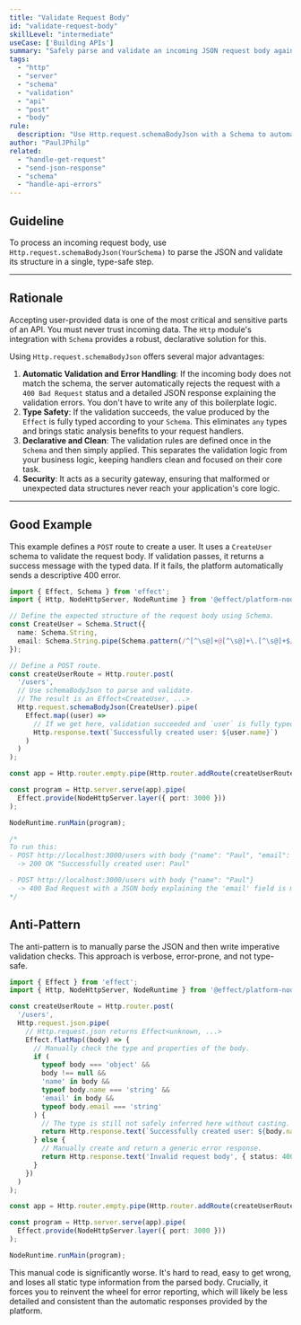 ```yaml
---
title: "Validate Request Body"
id: "validate-request-body"
skillLevel: "intermediate"
useCase: ['Building APIs']
summary: "Safely parse and validate an incoming JSON request body against a predefined Schema."
tags:
  - "http"
  - "server"
  - "schema"
  - "validation"
  - "api"
  - "post"
  - "body"
rule:
  description: "Use Http.request.schemaBodyJson with a Schema to automatically parse and validate request bodies."
author: "PaulJPhilp"
related:
  - "handle-get-request"
  - "send-json-response"
  - "schema"
  - "handle-api-errors"
---
```


## Guideline

To process an incoming request body, use `Http.request.schemaBodyJson(YourSchema)` to parse the JSON and validate its structure in a single, type-safe step.

---

## Rationale

Accepting user-provided data is one of the most critical and sensitive parts of an API. You must never trust incoming data. The `Http` module's integration with `Schema` provides a robust, declarative solution for this.

Using `Http.request.schemaBodyJson` offers several major advantages:

1.  **Automatic Validation and Error Handling**: If the incoming body does not match the schema, the server automatically rejects the request with a `400 Bad Request` status and a detailed JSON response explaining the validation errors. You don't have to write any of this boilerplate logic.
2.  **Type Safety**: If the validation succeeds, the value produced by the `Effect` is fully typed according to your `Schema`. This eliminates `any` types and brings static analysis benefits to your request handlers.
3.  **Declarative and Clean**: The validation rules are defined once in the `Schema` and then simply applied. This separates the validation logic from your business logic, keeping handlers clean and focused on their core task.
4.  **Security**: It acts as a security gateway, ensuring that malformed or unexpected data structures never reach your application's core logic.

---

## Good Example

This example defines a `POST` route to create a user. It uses a `CreateUser` schema to validate the request body. If validation passes, it returns a success message with the typed data. If it fails, the platform automatically sends a descriptive 400 error.

```typescript
import { Effect, Schema } from 'effect';
import { Http, NodeHttpServer, NodeRuntime } from '@effect/platform-node';

// Define the expected structure of the request body using Schema.
const CreateUser = Schema.Struct({
  name: Schema.String,
  email: Schema.String.pipe(Schema.pattern(/^[^\s@]+@[^\s@]+\.[^\s@]+$/)),
});

// Define a POST route.
const createUserRoute = Http.router.post(
  '/users',
  // Use schemaBodyJson to parse and validate.
  // The result is an Effect<CreateUser, ...>
  Http.request.schemaBodyJson(CreateUser).pipe(
    Effect.map((user) =>
      // If we get here, validation succeeded and `user` is fully typed.
      Http.response.text(`Successfully created user: ${user.name}`)
    )
  )
);

const app = Http.router.empty.pipe(Http.router.addRoute(createUserRoute));

const program = Http.server.serve(app).pipe(
  Effect.provide(NodeHttpServer.layer({ port: 3000 }))
);

NodeRuntime.runMain(program);

/*
To run this:
- POST http://localhost:3000/users with body {"name": "Paul", "email": "paul@effect.com"}
  -> 200 OK "Successfully created user: Paul"

- POST http://localhost:3000/users with body {"name": "Paul"}
  -> 400 Bad Request with a JSON body explaining the 'email' field is missing.
*/
```

## Anti-Pattern

The anti-pattern is to manually parse the JSON and then write imperative validation checks. This approach is verbose, error-prone, and not type-safe.

```typescript
import { Effect } from 'effect';
import { Http, NodeHttpServer, NodeRuntime } from '@effect/platform-node';

const createUserRoute = Http.router.post(
  '/users',
  Http.request.json.pipe(
    // Http.request.json returns Effect<unknown, ...>
    Effect.flatMap((body) => {
      // Manually check the type and properties of the body.
      if (
        typeof body === 'object' &&
        body !== null &&
        'name' in body &&
        typeof body.name === 'string' &&
        'email' in body &&
        typeof body.email === 'string'
      ) {
        // The type is still not safely inferred here without casting.
        return Http.response.text(`Successfully created user: ${body.name}`);
      } else {
        // Manually create and return a generic error response.
        return Http.response.text('Invalid request body', { status: 400 });
      }
    })
  )
);

const app = Http.router.empty.pipe(Http.router.addRoute(createUserRoute));

const program = Http.server.serve(app).pipe(
  Effect.provide(NodeHttpServer.layer({ port: 3000 }))
);

NodeRuntime.runMain(program);
```

This manual code is significantly worse. It's hard to read, easy to get wrong, and loses all static type information from the parsed body. Crucially, it forces you to reinvent the wheel for error reporting, which will likely be less detailed and consistent than the automatic responses provided by the platform.